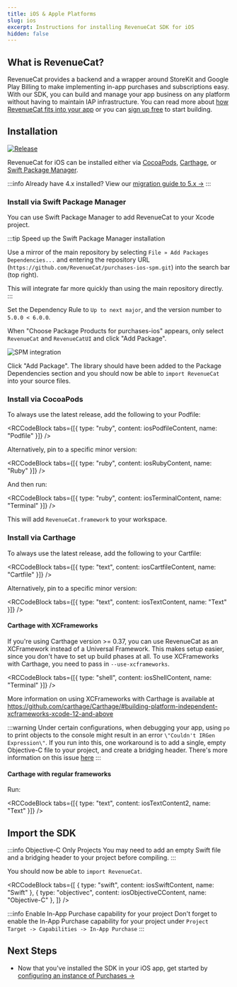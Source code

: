 ```yaml
---
title: iOS & Apple Platforms
slug: ios
excerpt: Instructions for installing RevenueCat SDK for iOS
hidden: false
---
```


## What is RevenueCat?

RevenueCat provides a backend and a wrapper around StoreKit and Google Play Billing to make implementing in-app purchases and subscriptions easy. With our SDK, you can build and manage your app business on any platform without having to maintain IAP infrastructure. You can read more about [how RevenueCat fits into your app](https://www.revenuecat.com/blog/growth/where-does-revenuecat-fit-in-your-app/) or you can [sign up free](https://app.revenuecat.com/signup) to start building.

## Installation

[![Release](https://img.shields.io/github/release/RevenueCat/purchases-ios.svg?filter=!*beta*&style=flat)](https://github.com/RevenueCat/purchases-ios/releases)

RevenueCat for iOS can be installed either via [CocoaPods](/getting-started/installation/ios#section-install-via-cocoapods), [Carthage](ios#section-install-via-carthage), or [Swift Package Manager](/getting-started/installation/ios#section-install-via-swift-package-manager).

:::info
Already have 4.x installed? View our [migration guide to 5.x →](/sdk-guides/ios-native-4x-to-5x-migration)
:::

<YouTubeEmbed
  videoId="QS7BTorY4-U"
  title="Set up RevenueCat Purchases SDK for iOS"
/>

### Install via Swift Package Manager

You can use Swift Package Manager to add RevenueCat to your Xcode project.

:::tip Speed up the Swift Package Manager installation

Use a mirror of the main repository by selecting `File » Add Packages Dependencies...` and entering the repository URL (`https://github.com/RevenueCat/purchases-ios-spm.git`) into the search bar (top right).

This will integrate far more quickly than using the main repository directly.
:::

Set the Dependency Rule to `Up to next major`, and the version number to `5.0.0 < 6.0.0`.

When "Choose Package Products for purchases-ios" appears, only select `RevenueCat` and `RevenueCatUI` and click "Add Package".

![SPM integration](/docs_images/sdk/spm-integration.png)

Click "Add Package". The library should have been added to the Package Dependencies section and you should now be able to `import RevenueCat` into your source files.

### Install via CocoaPods

To always use the latest release, add the following to your Podfile:


<RCCodeBlock
  tabs={[{ type: "ruby", content: iosPodfileContent, name: "Podfile" }]}
/>

Alternatively, pin to a specific minor version:


<RCCodeBlock tabs={[{ type: "ruby", content: iosRubyContent, name: "Ruby" }]} />

And then run:


<RCCodeBlock
  tabs={[{ type: "ruby", content: iosTerminalContent, name: "Terminal" }]}
/>

This will add `RevenueCat.framework` to your workspace.

### Install via Carthage

To always use the latest release, add the following to your Cartfile:


<RCCodeBlock
  tabs={[{ type: "text", content: iosCartfileContent, name: "Cartfile" }]}
/>

Alternatively, pin to a specific minor version:


<RCCodeBlock tabs={[{ type: "text", content: iosTextContent, name: "Text" }]} />

#### Carthage with XCFrameworks

If you're using Carthage version >= 0.37, you can use RevenueCat as an XCFramework instead of a Universal Framework. This makes setup easier, since you don't have to set up build phases at all.
To use XCFrameworks with Carthage, you need to pass in `--use-xcframeworks`.


<RCCodeBlock
  tabs={[{ type: "shell", content: iosShellContent, name: "Terminal" }]}
/>

More information on using XCFrameworks with Carthage is available at https://github.com/carthage/Carthage/#building-platform-independent-xcframeworks-xcode-12-and-above

:::warning
Under certain configurations, when debugging your app, using `po` to print objects to the console might result in an error `\"Couldn't IRGen Expression\"`. If you run into this, one workaround is to add a single, empty Objective-C file to your project, and create a bridging header. There's more information on this issue [here](https://steipete.com/posts/couldnt-irgen-expression/)
:::

#### Carthage with regular frameworks

Run:


<RCCodeBlock
  tabs={[{ type: "text", content: iosTextContent2, name: "Text" }]}
/>

## Import the SDK

:::info Objective-C Only Projects
You may need to add an empty Swift file and a bridging header to your project before compiling.
:::

You should now be able to `import RevenueCat`.


<RCCodeBlock
  tabs={[
    { type: "swift", content: iosSwiftContent, name: "Swift" },
    { type: "objectivec", content: iosObjectiveCContent, name: "Objective-C" },
  ]}
/>

:::info Enable In-App Purchase capability for your project
Don't forget to enable the In-App Purchase capability for your project under `Project Target -> Capabilities -> In-App Purchase`
:::

## Next Steps

- Now that you've installed the SDK in your iOS app, get started by [configuring an instance of Purchases →](/getting-started/quickstart#4-using-revenuecats-purchases-sdk)
